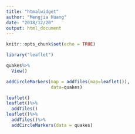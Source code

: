 ```yaml
---
title: "htmalwidget"
author: "Mengjia Huang"
date: "2018/12/20"
output: html_document
---
```


```r
knitr::opts_chunk$set(echo = TRUE)
```

```r
library("leaflet")

quakes%>%
  View()

addCircleMarkers(map = addTiles(map=leaflet()),
                 data=quakes)
```

```r
leaflet()
leaflet()%>%
  addTiles()
leaflet()%>%
  addTiles()%>%
  addCircleMarkers(data = quakes)
  
```

